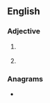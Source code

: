 ==English==

===Adjective===
{{en-adj|-}}

# {{lb|en|law|of a court case}} {{abbreviation of|dismissed [[without prejudice]]|lang=en}}
# {{lb|en|law|of a court case}} {{abbreviation of|dismissed for want of [[prosecution]]|lang=en}}

===Anagrams===
* {{anagrams|en|a=dopw|dowp}}